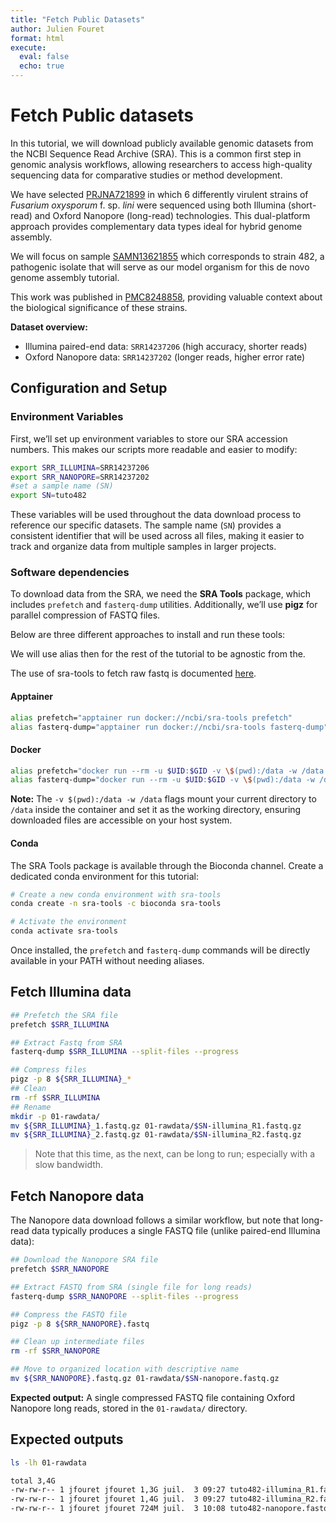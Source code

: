 ```yaml
---
title: "Fetch Public Datasets"
author: Julien Fouret
format: html
execute:
  eval: false
  echo: true
---
```


# Fetch Public datasets

In this tutorial, we will download publicly available genomic datasets from the NCBI Sequence Read Archive (SRA). This is a common first step in genomic analysis workflows, allowing researchers to access high-quality sequencing data for comparative studies or method development.

We have selected [PRJNA721899](https://www.ebi.ac.uk/ena/browser/view/PRJNA721899) in which 6 differently virulent strains of *Fusarium oxysporum* f. sp. *lini* were sequenced using both Illumina (short-read) and Oxford Nanopore (long-read) technologies. This dual-platform approach provides complementary data types ideal for hybrid genome assembly.

We will focus on sample [SAMN13621855](https://www.ebi.ac.uk/ena/browser/view/SAMN13621855?show=reads) which corresponds to strain 482, a pathogenic isolate that will serve as our model organism for this de novo genome assembly tutorial.

This work was published in [PMC8248858](https://pmc.ncbi.nlm.nih.gov/articles/PMC8248858/), providing valuable context about the biological significance of these strains.

**Dataset overview:**

-   Illumina paired-end data: `SRR14237206` (high accuracy, shorter reads)
-   Oxford Nanopore data: `SRR14237202` (longer reads, higher error rate)

## Configuration and Setup

### Environment Variables

First, we'll set up environment variables to store our SRA accession numbers. This makes our scripts more readable and easier to modify:

``` bash
export SRR_ILLUMINA=SRR14237206
export SRR_NANOPORE=SRR14237202
#set a sample name (SN)
export SN=tuto482
```

These variables will be used throughout the data download process to reference our specific datasets. The sample name (`SN`) provides a consistent identifier that will be used across all files, making it easier to track and organize data from multiple samples in larger projects.

### Software dependencies

To download data from the SRA, we need the **SRA Tools** package, which includes `prefetch` and `fasterq-dump` utilities. Additionally, we'll use **pigz** for parallel compression of FASTQ files.

Below are three different approaches to install and run these tools:

We will use alias then for the rest of the tutorial to be agnostic from the.

The use of sra-tools to fetch raw fastq is documented [here](https://github.com/ncbi/sra-tools/wiki/08.-prefetch-and-fasterq-dump).

#### Apptainer

``` bash
alias prefetch="apptainer run docker://ncbi/sra-tools prefetch"
alias fasterq-dump="apptainer run docker://ncbi/sra-tools fasterq-dump"
```

#### Docker

``` bash
alias prefetch="docker run --rm -u $UID:$GID -v \$(pwd):/data -w /data ncbi/sra-tools prefetch"
alias fasterq-dump="docker run --rm -u $UID:$GID -v \$(pwd):/data -w /data ncbi/sra-tools fasterq-dump"
```

**Note:** The `-v $(pwd):/data -w /data` flags mount your current directory to `/data` inside the container and set it as the working directory, ensuring downloaded files are accessible on your host system.

#### Conda

The SRA Tools package is available through the Bioconda channel. Create a dedicated conda environment for this tutorial:

``` bash
# Create a new conda environment with sra-tools
conda create -n sra-tools -c bioconda sra-tools

# Activate the environment
conda activate sra-tools
```

Once installed, the `prefetch` and `fasterq-dump` commands will be directly available in your PATH without needing aliases.

## Fetch Illumina data

``` bash
## Prefetch the SRA file
prefetch $SRR_ILLUMINA

## Extract Fastq from SRA
fasterq-dump $SRR_ILLUMINA --split-files --progress

## Compress files
pigz -p 8 ${SRR_ILLUMINA}_* 
## Clean
rm -rf $SRR_ILLUMINA
## Rename
mkdir -p 01-rawdata/
mv ${SRR_ILLUMINA}_1.fastq.gz 01-rawdata/$SN-illumina_R1.fastq.gz
mv ${SRR_ILLUMINA}_2.fastq.gz 01-rawdata/$SN-illumina_R2.fastq.gz

```

> Note that this time, as the next, can be long to run; especially with a slow bandwidth.

## Fetch Nanopore data

The Nanopore data download follows a similar workflow, but note that long-read data typically produces a single FASTQ file (unlike paired-end Illumina data):

``` bash
## Download the Nanopore SRA file
prefetch $SRR_NANOPORE

## Extract FASTQ from SRA (single file for long reads)
fasterq-dump $SRR_NANOPORE --split-files --progress

## Compress the FASTQ file
pigz -p 8 ${SRR_NANOPORE}.fastq 

## Clean up intermediate files
rm -rf $SRR_NANOPORE

## Move to organized location with descriptive name
mv ${SRR_NANOPORE}.fastq.gz 01-rawdata/$SN-nanopore.fastq.gz
```

**Expected output:** A single compressed FASTQ file containing Oxford Nanopore long reads, stored in the `01-rawdata/` directory.

## Expected outputs 

``` bash
ls -lh 01-rawdata
```

``` bash
total 3,4G
-rw-rw-r-- 1 jfouret jfouret 1,3G juil.  3 09:27 tuto482-illumina_R1.fastq.gz
-rw-rw-r-- 1 jfouret jfouret 1,4G juil.  3 09:27 tuto482-illumina_R2.fastq.gz
-rw-rw-r-- 1 jfouret jfouret 724M juil.  3 10:08 tuto482-nanopore.fastq.gz
```